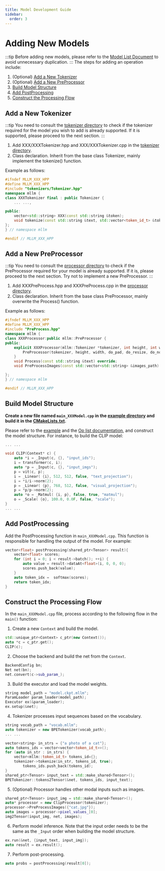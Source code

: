 ---
title: Model Development Guide
sidebar:
  order: 3
---

# Adding New Models
:::tip
Before adding new models, please refer to the [Model List Document]() to avoid unnecessary duplication.
:::
The steps for adding an operation include:
1. (Optional) [Add a New Tokenizer](#Add-a-New-Tokenizer)
2. (Optional) [Add a New PreProcessor](#Add-a-New-PreProcessor)
3. [Build Model Structure](#Build-Model-Structure)
4. [Add PostProcessing](#Add-PostProcessing)
5. [Construct the Processing Flow](#Construct-the-Processing-Flow)

## Add a New Tokenizer

:::tip
You need to consult the [tokenizer directory](https://github.com/UbiquitousLearning/mllm/tree/develop/src/tokenizers) to check if the tokenizer required for the model you wish to add is already supported. If it is supported, please proceed to the next section.
:::

1. Add XXX/XXXTokenizer.hpp and XXX/XXXTokenizer.cpp in the [tokenizer directory](https://github.com/UbiquitousLearning/mllm/tree/develop/src/tokenizers).
2. Class declaration. Inherit from the base class Tokenizer, mainly implement the tokenize() function.

Example as follows:
```cpp
#ifndef MLLM_XXX_HPP
#define MLLM_XXX_HPP
#include "tokenizers/Tokenizer.hpp"
namespace mllm {
class XXXTokenizer final : public Tokenizer {
    ... ...,

public:
    vector<std::string> XXX(const std::string &token);
    void tokenize(const std::string &text, std::vector<token_id_t> &tokens, bool bos) override;
};
} // namespace mllm

#endif // MLLM_XXX_HPP
```

## Add a New PreProcessor
:::tip
You need to consult the [processor directory](https://github.com/UbiquitousLearning/mllm/tree/develop/src/processor) to check if the PreProcessor required for your model is already supported. If it is, please proceed to the next section. Try not to implement a new PreProcessor.
:::
1. Add XXXPreProcess.hpp and XXXPreProcess.cpp in the [processor directory](https://github.com/UbiquitousLearning/mllm/tree/develop/src/processor).
2. Class declaration. Inherit from the base class PreProcessor, mainly overwrite the Process() function.

Example as follows:
```cpp
#ifndef MLLM_XXX_HPP
#define MLLM_XXX_HPP
#include "PreProcess.hpp"
namespace mllm {
class XXXProcessor:public mllm::PreProcessor {
public:
    explicit XXXProcessor(mllm::Tokenizer *tokenizer, int height, int width, bool do_pad, bool do_resize, bool do_normalize, bool do_rescale, std::vector<float> mean) :
        PreProcessor(tokenizer, height, width, do_pad, do_resize, do_normalize, do_rescale, std::move(mean), std::move(std)) {
    }
    void Process(const std::string &text) override;
    void PreProcessImages(const std::vector<std::string> &images_path) override;

};
} // namespace mllm

#endif // MLLM_XXX_HPP
```

## Build Model Structure

**Create a new file named `main_XXXModel.cpp` in the [example directory](https://github.com/UbiquitousLearning/mllm/tree/develop/examples) and build it in the [CMakeLists.txt](https://github.com/UbiquitousLearning/mllm/blob/develop/CMakeLists.txt).**

Please refer to the [example](https://github.com/UbiquitousLearning/mllm/tree/develop/examples) and the [Op list documentation](), and construct the model structure.
For instance, to build the CLIP model:
```cpp
... ...

void CLIP(Context* c) {
    auto *i = _Input(c, {}, "input_ids");
    i = transformer(c, i);
    auto *p = _Input(c, {}, "input_imgs");
    p = vit(c, p);
    i = _Linear( {i}, 512, 512, false, "text_projection");
    i = *i/i->norm(2);
    p = _Linear( {p}, 768, 512, false, "visual_projection");
    p = *p/p->norm(2);
    auto *o = _Matmul( {i, p}, false, true, "matmul");
    o = _Scale( {o}, 100.0, 0.0F, false, "scale");
}
... ...
```

## Add PostProcessing
Add the PostProcessing function in `main_XXXModel.cpp`.
This function is responsible for handling the output of the model.
For example:

```cpp
vector<float> postProcessing(shared_ptr<Tensor> result){
    vector<float> scores;
    for (int i = 0; i < result->batch(); ++i) {
        auto value = result->dataAt<float>(i, 0, 0, 0);
        scores.push_back(value);
    }
    auto token_idx =  softmax(scores);
    return token_idx;
}
```

## Construct the Processing Flow

In the `main_XXXModel.cpp` file, process according to the following flow in the `main()` function:

1. Create a new `Context` and build the model.
```cpp
std::unique_ptr<Context> c_ptr(new Context());
auto *c = c_ptr.get();
CLIP(c);
```

2. Choose the backend and build the net from the `Context`.
```cpp
BackendConfig bn;
Net net(bn);
net.convert(c->sub_param_);
```

3. Build the executor and load the model weights.
```cpp
string model_path = "model.ckpt.mllm";
ParamLoader param_loader(model_path);
Executor ex(&param_loader);
ex.setup(&net);
```

4. Tokenizer processes input sequences based on the vocabulary.
```cpp
string vocab_path = "vocab.mllm";
auto tokenizer = new BPETokenizer(vocab_path);
... ...

vector<string> in_strs = {"a photo of a cat"};
auto tokens_ids = vector<vector<token_id_t>>();
for (auto in_str : in_strs) {
    vector<mllm::token_id_t> tokens_id={};
    tokenizer->tokenize(in_str, tokens_id, true);
        tokens_ids.push_back(tokens_id);
}
shared_ptr<Tensor> input_text = std::make_shared<Tensor>();
BPETokenizer::tokens2Tensor(&net, tokens_ids, input_text);
```

5. (Optional) Processor handles other modal inputs such as images.
```cpp
shared_ptr<Tensor> input_img = std::make_shared<Tensor>();
auto* processor = new ClipProcessor(tokenizer);
processor->PreProcessImages({"cat.jpg"});
auto images = processor->pixel_values_[0];
img2Tensor(input_img, net, images);
```

6. Perform model inference. Note that the input order needs to be the same as the `_Input` order when building the model structure.
```cpp
ex.run(&net, {input_text, input_img});
auto result = ex.result();
```

7. Perform post-processing.
```cpp
auto probs = postProcessing(result[0]);
```
